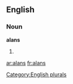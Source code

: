 
==English==

===Noun===
'''alans'''

# {{plural of|[[alan]]}}

{{anagrams:en/aalns}}
[[Category:English plurals]]

[[ar:alans]]
[[fr:alans]]